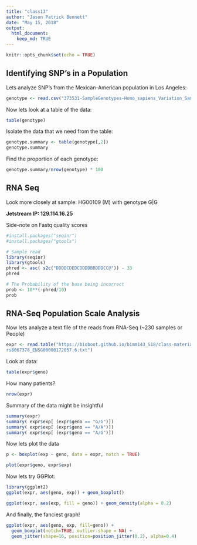 ```yaml
---
title: "class13"
author: "Jason Patrick Bennett"
date: "May 15, 2018"
output:
  html_document:
    keep_md: TRUE
---
```


```r
knitr::opts_chunk$set(echo = TRUE)
```

## Identifying SNP's in a Population

Lets analyze SNP's from the Mexican-American population in Los Angeles:

```r
genotype <- read.csv("373531-SampleGenotypes-Homo_sapiens_Variation_Sample_rs8067378.csv")
```

Now lets look at a table of the data:

```r
table(genotype)
```

Isolate the data that we need from the table:

```r
genotype.summary <- table(genotype[,2])
genotype.summary
```

Find the proportion of each genotype:

```r
genotype.summary/nrow(genotype) * 100
```




## RNA Seq

Look more closely at sample: HG00109 (M) with genotype G|G

**Jetstream IP: 129.114.16.25**

Side-note on Fastq quality scores

```r
#install.packages("seqinr")
#install.packages("gtools")

# Sample read
library(seqinr)
library(gtools)
phred <- asc( s2c("DDDDCDEDCDDDDBBDDDCC@")) - 33
phred

# The Probability of the base being incorrect
prob <- 10**(-phred/10)
prob
```



## RNA-Seq Population Scale Analysis

Now lets analyze a text file of the reads from RNA-Seq (~230 samples or People)

```r
expr <- read.table("https://bioboot.github.io/bimm143_S18/class-material/
rs8067378_ENSG00000172057.6.txt")
```

Look at data:

```r
table(expr$geno)
```

How many patients?

```r
nrow(expr)
```

Summary of the data might be insightful

```r
summary(expr)
summary( expr$exp[ (expr$geno == "G/G")])
summary( expr$exp[ (expr$geno == "A/A")])
summary( expr$exp[ (expr$geno == "A/G")])
```


Now lets plot the data

```r
p <- boxplot(exp ~ geno, data = expr, notch = TRUE)
```

```r
plot(expr$geno, expr$exp)
```


Now lets try GGPlot:

```r
library(ggplot2)
ggplot(expr, aes(geno, exp)) + geom_boxplot()
```

```r
ggplot(expr, aes(exp, fill = geno)) + geom_density(alpha = 0.2)
```

And finally, the fanciest graph!

```r
ggplot(expr, aes(geno, exp, fill=geno)) + 
  geom_boxplot(notch=TRUE, outlier.shape = NA) + 
  geom_jitter(shape=16, position=position_jitter(0.2), alpha=0.4)
```
